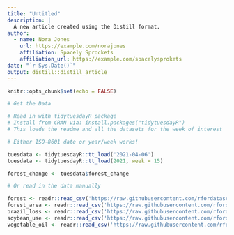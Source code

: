 ```yaml
---
title: "Untitled"
description: |
  A new article created using the Distill format.
author:
  - name: Nora Jones 
    url: https://example.com/norajones
    affiliation: Spacely Sprockets
    affiliation_url: https://example.com/spacelysprokets
date: "`r Sys.Date()`"
output: distill::distill_article
---
```


```r
knitr::opts_chunk$set(echo = FALSE)


```



```r
# Get the Data

# Read in with tidytuesdayR package 
# Install from CRAN via: install.packages("tidytuesdayR")
# This loads the readme and all the datasets for the week of interest

# Either ISO-8601 date or year/week works!

tuesdata <- tidytuesdayR::tt_load('2021-04-06')
tuesdata <- tidytuesdayR::tt_load(2021, week = 15)

forest_change <- tuesdata$forest_change

# Or read in the data manually

forest <- readr::read_csv('https://raw.githubusercontent.com/rfordatascience/tidytuesday/master/data/2021/2021-04-06/forest.csv')
forest_area <- readr::read_csv('https://raw.githubusercontent.com/rfordatascience/tidytuesday/master/data/2021/2021-04-06/forest_area.csv')
brazil_loss <- readr::read_csv('https://raw.githubusercontent.com/rfordatascience/tidytuesday/master/data/2021/2021-04-06/brazil_loss.csv')
soybean_use <- readr::read_csv('https://raw.githubusercontent.com/rfordatascience/tidytuesday/master/data/2021/2021-04-06/soybean_use.csv')
vegetable_oil <- readr::read_csv('https://raw.githubusercontent.com/rfordatascience/tidytuesday/master/data/2021/2021-04-06/vegetable_oil.csv')

```

```r

```

